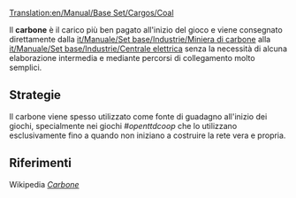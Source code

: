 [[Translation:en/Manual/Base Set/Cargos/Coal]]

{{it/Manuale/Set base/Carichi/MenuCar|
nome=Carbone|
immagine=en/Manual/Base Set/Cargos/Coal.png|
fornito=[[it/Manuale/Set base/Industrie/Miniera di carbone]]|
richiesto=[[it/Manuale/Set base/Industrie/Centrale elettrica]]
}}

Il '''carbone''' è il carico più ben pagato all'inizio del gioco e viene consegnato direttamente dalla [[it/Manuale/Set base/Industrie/Miniera di carbone]] alla [[it/Manuale/Set base/Industrie/Centrale elettrica]] senza la necessità di alcuna elaborazione intermedia e mediante percorsi di collegamento molto semplici.

==Strategie==
Il carbone viene spesso utilizzato come fonte di guadagno all'inizio dei giochi, specialmente nei giochi ''#openttdcoop'' che lo utilizzano esclusivamente fino a quando non iniziano a costruire la rete vera e propria.

==Riferimenti==
Wikipedia [https://it.wikipedia.org/wiki/Carbone ''Carbone''] 



